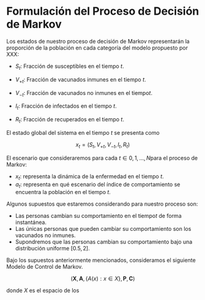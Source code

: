 # Formulación del Proceso de Decisión de Markov

Los estados de nuestro proceso de decisión de Markov representarán la proporción de la población en cada categoría del modelo propuesto por XXX:

-   $S_{t}$: Fracción de susceptibles en el tiempo $t$.

-   $V_{+t}$: Fracción de vacunados inmunes en el tiempo $t$.

-   $V_{-t}$: Fracción de vacunados no inmunes en el tiempo$t$.

-   $I_{t}$: Fracción de infectados en el tiempo $t$.

-   $R_{t}$: Fracción de recuperados en el tiempo $t$.

El estado global del sistema en el tiempo $t$ se presenta como

$$
x_{t} = (S_{t}, V_{+t}, V_{-t}, I_{t}, R_{t})
$$

El escenario que consideraremos para cada $t \in {0,1,\dots, N}$para el proceso de Markov:

-   $x_{t}$: representa la dinámica de la enfermedad en el tiempo $t$.
-   $a_{t}$: representa en qué escenario del índice de comportamiento se encuentra la población en el tiempo $t$.

Algunos supuestos que estaremos considerando para nuestro proceso son:

-   Las personas cambian su comportamiento en el tiempo$t$ de forma instantánea.
-   Las únicas personas que pueden cambiar su comportamiento son los vacunados no inmunes.
-   Supondremos que las personas cambian su comportamiento bajo una distribución uniforme $[0.5, 2]$.

Bajo los supuestos anteriormente mencionados, consideramos el siguiente Modelo de Control de Markov.

$$
(\mathbf{X}, \mathbf{A}, \{A(x): x \in X\}, \mathbf{P}, \mathbf{C})
$$

donde $X$ es el espacio de los

